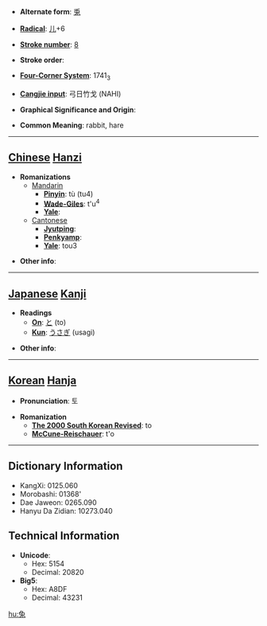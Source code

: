 * '''Alternate form''': [[兎]]

* '''[[Wiktionary:Chinese radical index| Radical]]''': [[Wiktionary:Chinese radical index 儿|儿]]+6

* '''[[Wiktionary:Chinese total strokes index|Stroke number]]''': [[Wiktionary:Chinese total strokes index 8|8]]

* '''Stroke order''': 

* '''[[Wiktionary:Chinese four corner index|Four-Corner System]]''': 1741<sub>3</sub>

* '''[[Wiktionary:Chinese Cangjie index|Cangjie input]]''': 弓日竹戈 (NAHI)

* '''Graphical Significance and Origin''': 

* '''Common Meaning''': rabbit, hare

----

== [[Chinese]] [[Hanzi]] ==

* '''Romanizations'''
** [[Mandarin]]
*** '''[[Pinyin]]''': tù (tu4)
*** '''[[Wade-Giles]]''': t'u<sup>4</sup>
*** '''[[Yale]]''': 
**[[Cantonese]]
***'''[[Jyutping]]''':
***'''[[Penkyamp]]''': 
***'''[[Yale]]''': tou3

* '''Other info''': 

----

== [[Japanese]] [[Kanji]] ==

* '''Readings'''
** '''[[On]]''': [[と]] (to)
** '''[[Kun]]''': [[うさぎ]] (usagi)

* '''Other info''':  

----

== [[Korean]] [[Hanja]] ==

* '''Pronunciation''': 토

* '''Romanization'''
** '''[[The 2000 South Korean Revised Romanization|The 2000 South Korean Revised]]''': to
** '''[[McCune-Reischauer]]''': t'o

----

== Dictionary Information ==

* KangXi: 0125.060
* Morobashi: 01368'
* Dae Jaweon: 0265.090
* Hanyu Da Zidian: 10273.040

== Technical Information ==

* '''Unicode''':
** Hex: 5154
** Decimal: 20820
* '''Big5''':
** Hex: A8DF
** Decimal: 43231

[[hu:兔]]